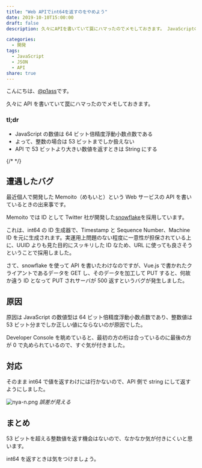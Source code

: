 ```yaml
---
title: "Web APIでint64を返すのをやめよう"
date: 2019-10-10T15:00:00
draft: false
description: 久々にAPIを書いていて罠にハマったのでメモしておきます。 JavaScriptの数値は64ビット倍精度浮動小数点数です。よって、整数の場合は53ビットまでしか扱えないので、APIで53ビットより大きい数値を返すときはStringにしましょう。

categories:
  - 開発
tags:
  - JavaScript
  - JSON
  - API
share: true
---
```


こんにちは、[@p1ass](https://twitter.com/p1ass)です。

久々に API を書いていて罠にハマったのでメモしておきます。

### tl;dr

- JavaScript の数値は 64 ビット倍精度浮動小数点数である
- よって、整数の場合は 53 ビットまでしか扱えない
- API で 53 ビットより大きい数値を返すときは String にする

{/* <!--more--> */}

## 遭遇したバグ

最近個人で開発した Memoito（めもいと）という Web サービスの API を書いているときの出来事です。

Memoito では ID として Twitter 社が開発した[snowflake](https://developer.twitter.com/en/docs/basics/twitter-ids)を採用しています。

これは、int64 の ID 生成器で、Timestamp と Sequence Number、Machine ID を元に生成されます。実運用上問題のない程度に一意性が担保されている上に、UUID よりも見た目的にスッキリした ID なため、URL に使っても良さそうということで採用しました。

さて、snowflake を使って API を書いたわけなのですが、Vue.js で書かれたクライアントであるデータを GET し、そのデータを加工して PUT すると、何故か違う ID となって PUT されサーバが 500 返すというバグが発生しました。

## 原因

原因は JavaScript の数値型は 64 ビット倍精度浮動小数点数であり、整数値は 53 ビット分までしか正しい値にならないのが原因でした。

Developer Console を眺めていると、最初の方の桁は合っているのに最後の方が 0 で丸められているので、すぐ気が付きました。

## 対応

そのまま int64 で値を返すわけには行かないので、API 側で string にして返すようにしました。

![nya-n.png](nya-n.png)
_誤差が見える_

## まとめ

53 ビットを超える整数値を返す機会はないので、なかなか気が付きにくいと思います。

int64 を返すときは気をつけましょう。

<Twitter url="https://twitter.com/p1ass/status/1177964450554400770" />
